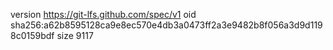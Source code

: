 version https://git-lfs.github.com/spec/v1
oid sha256:a62b8595128ca9e8ec570e4db3a0473ff2a3e9482b8f056a3d9d1198c0159bdf
size 9117
